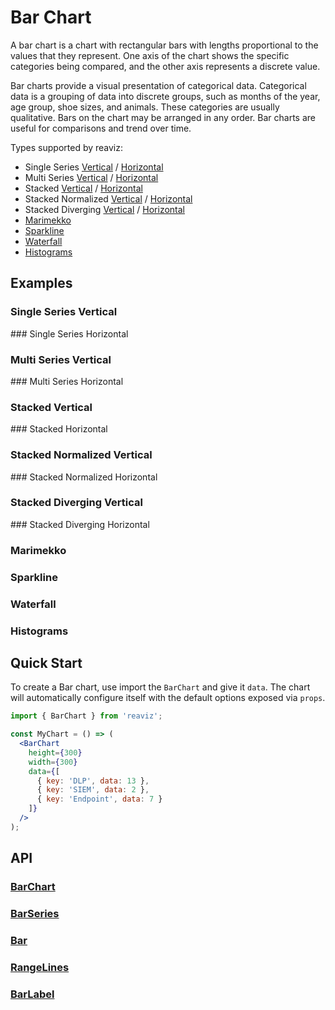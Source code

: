 
<Meta of={BarChartVerticalStory} />
<Meta of={BarChartHorizontal} />
<Meta of={BarChartHorizontalMultiSeries} />
<Meta of={BarChartVerticalMultiSeries} />
<Meta of={SparklineChart} />
<Meta of={BarChartVerticalHistogram} />

# Bar Chart
A bar chart is a chart with rectangular bars with lengths proportional to the
values that they represent. One axis of the chart shows the specific categories being compared,
and the other axis represents a discrete value.

Bar charts provide a visual presentation of categorical data.
Categorical data is a grouping of data into discrete groups, such as months of the year,
age group, shoe sizes, and animals. These categories are usually qualitative.
Bars on the chart may be arranged in any order. Bar charts are useful for comparisons and trend over time.

Types supported by reaviz:

- Single Series [Vertical](/docs/charts/bar-chart#single-series-vertical) / [Horizontal](/docs/charts/bar-chart#single-series-horizontal)
- Multi Series [Vertical](/docs/charts/bar-chart#multi-series-vertical) / [Horizontal](/docs/charts/bar-chart#multi-series-horizontal)
- Stacked [Vertical](/docs/charts/bar-chart#stacked-vertical) / [Horizontal](/docs/charts/bar-chart#stacked-horizontal)
- Stacked Normalized [Vertical](/docs/charts/bar-chart#stacked-normalized-vertical) / [Horizontal](/docs/charts/bar-chart#stacked-normalized-horizontal)
- Stacked Diverging [Vertical](/docs/charts/bar-chart#stacked-diverging-vertical) / [Horizontal](/docs/charts/bar-chart#stacked-diverging-horizontal)
- [Marimekko](/docs/charts/bar-chart#marimekko)
- [Sparkline](/docs/charts/bar-chart#sparkline)
- [Waterfall](/docs/charts/bar-chart#waterfall)
- [Histograms](/docs/charts/bar-chart#histograms)

## Examples

### Single Series Vertical
<ToggleCanvas of={BarChartVerticalStory.Simple} storybook="charts-bar-chart-vertical-single-series--simple" />
### Single Series Horizontal
<ToggleCanvas of={BarChartHorizontal.Simple} storybook="charts-bar-chart-horizontal-single-series--simple" />

### Multi Series Vertical
<ToggleCanvas of={BarChartVerticalMultiSeries.Simple} storybook="charts-bar-chart-vertical-multi-series--simple" />
### Multi Series Horizontal
<ToggleCanvas of={BarChartHorizontalMultiSeries.Simple} storybook="charts-bar-chart-horizontal-multi-series--simple" />

### Stacked Vertical
<ToggleCanvas of={BarChartVerticalMultiSeries.Stacked} storybook="charts-bar-chart-vertical-multi-series--stacked" />
### Stacked Horizontal
<ToggleCanvas of={BarChartHorizontalMultiSeries.Stacked} storybook="charts-bar-chart-horizontal-multi-series--stacked" />

### Stacked Normalized Vertical
<ToggleCanvas of={BarChartVerticalMultiSeries.StackedNormalized} storybook="charts-bar-chart-vertical-multi-series--stacked-normalized" />
### Stacked Normalized Horizontal
<ToggleCanvas of={BarChartHorizontalMultiSeries.StackedNormalized} storybook="charts-bar-chart-horizontal-multi-series--stacked-normalized" />

### Stacked Diverging Vertical
<ToggleCanvas of={BarChartVerticalMultiSeries.StackedDiverging} storybook="charts-bar-chart-vertical-multi-series--stacked-diverging" />
### Stacked Diverging Horizontal
<ToggleCanvas of={BarChartHorizontalMultiSeries.StackedDiverging} storybook="charts-bar-chart-horizontal-multi-series--stacked-diverging" />

### Marimekko
<ToggleCanvas of={BarChartVerticalMultiSeries.Marimekko} storybook="charts-bar-chart-vertical-multi-series--marimekko" />

### Sparkline
<ToggleCanvas of={SparklineChart.Bar} storybook="charts-sparkline--bar" />

### Waterfall
<ToggleCanvas of={BarChartHorizontal.Waterfall} storybook="charts-bar-chart-horizontal-single-series--waterfall" />

### Histograms
<ToggleCanvas of={BarChartVerticalHistogram.Dates} storybook="charts-bar-chart-vertical-histogram--dates" />

## Quick Start
To create a Bar chart, use import the `BarChart` and give it `data`. The chart
will automatically configure itself with the default options exposed via `props`.

```jsx
import { BarChart } from 'reaviz';

const MyChart = () => (
  <BarChart
    height={300}
    width={300}
    data={[
      { key: 'DLP', data: 13 },
      { key: 'SIEM', data: 2 },
      { key: 'Endpoint', data: 7 }
    ]}
  />
);
```

## API
### [BarChart](https://github.com/reaviz/reaviz/blob/master/src/BarChart/BarChart.tsx)
<PropsTable name="BarChart" />

### [BarSeries](https://github.com/reaviz/reaviz/blob/master/src/BarChart/BarSeries/BarSeries.tsx)
<PropsTable name="BarSeries" />

### [Bar](https://github.com/reaviz/reaviz/blob/master/src/BarChart/BarSeries/Bar.tsx)
<PropsTable name="Bar" />

### [RangeLines](https://github.com/reaviz/reaviz/blob/master/src/BarChart/BarSeries/RangeLines.tsx)
<PropsTable name="RangeLines" />

### [BarLabel](https://github.com/reaviz/reaviz/blob/master/src/BarChart/BarSeries/BarLabel.tsx)
<PropsTable name="BarLabel" />
